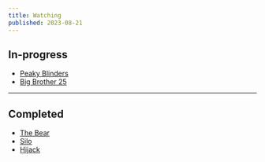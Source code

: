 ```yaml
---
title: Watching
published: 2023-08-21
---
```


## In-progress

- [Peaky Blinders](https://www.imdb.com/title/tt2442560/)
- [Big Brother 25](https://www.imdb.com/title/tt0251497)

---

## Completed

- [The Bear](https://www.imdb.com/title/tt14452776/)
- [Silo](https://www.imdb.com/title/tt14688458/)
- [Hijack](https://www.imdb.com/title/tt19854762/)
